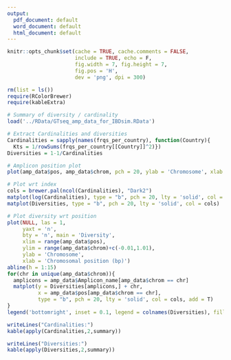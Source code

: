 ```yaml
---
output:
  pdf_document: default
  word_document: default
  html_document: default
---
```

<!-- ################################################################### -->
<!-- # This script summarises the cardinality and diversity of the  -->
<!-- # GTseq panel (some overlap with Emily I think) -->
<!-- ################################################################### -->

```r
knitr::opts_chunk$set(cache = TRUE, cache.comments = FALSE, 
                      include = TRUE, echo = F, 
                      fig.width = 7, fig.height = 7,
                      fig.pos = 'H', 
                      dev = 'png', dpi = 300)
```


```r
rm(list = ls())
require(RColorBrewer)
require(kableExtra)

# Summary of diversity / cardinality
load('../RData/GTseq_amp_data_for_IBDsim.RData')

# Extract Cardinalities and diversities
Cardinalities = sapply(names(frqs_per_country), function(Country){
  Kts = 1/rowSums(frqs_per_country[[Country]]^2)})
Diversities = 1-1/Cardinalities
```

```r
# Amplicon position plot
plot(amp_data$pos, amp_data$chrom, pch = 20, ylab = 'Chromosome', xlab = 'Chromosomal position (bp)')
```

```r
# Plot wrt index
cols = brewer.pal(ncol(Cardinalities), "Dark2")
matplot(log(Cardinalities), type = "b", pch = 20, lty = 'solid', col = cols)
matplot(Diversities, type = "b", pch = 20, lty = 'solid', col = cols)
```

```r
# Plot diversity wrt position
plot(NULL, las = 1, 
     yaxt = 'n',
     bty = 'n', main = 'Diversity', 
     xlim = range(amp_data$pos), 
     ylim = range(amp_data$chrom)+c(-0.01,1.01), 
     ylab = 'Chromosome', 
     xlab = 'Chromosomal position (bp)')
abline(h = 1:15)
for(chr in unique(amp_data$chrom)){
  amplicons = amp_data$Amplicon_name[amp_data$chrom == chr]
  matplot(y = Diversities[amplicons,] + chr, 
          x = amp_data$pos[amp_data$chrom == chr], 
          type = "b", pch = 20, lty = 'solid', col = cols, add = T)
}
legend('bottomright', inset = 0.1, legend = colnames(Diversities), fill = cols)
```

```r
writeLines("Cardinalities:")
kable(apply(Cardinalities,2,summary))
```

```r
writeLines("Diversities:")
kable(apply(Diversities,2,summary))
```
 

